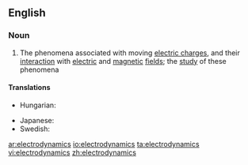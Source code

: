 ==English==

===Noun===
{{wikipedia}}
{{en-noun|-}}

# {{physics}} The phenomena associated with moving [[electric charge]]s, and their [[interaction]] with [[electric]] and [[magnetic]] [[field]]s; the [[study]] of these phenomena

====Translations====
{{trans-top|study of phenomena associated with moving electric charges}}
* Hungarian: {{t-|hu|elektrodinamika}}
{{trans-mid}}
* Japanese: {{t|ja|電気力学|tr=denkirikigaku|sc=Jpan}}
* Swedish: {{t+|sv|elektrodynamik|c}}
{{trans-bottom}}

[[ar:electrodynamics]]
[[io:electrodynamics]]
[[ta:electrodynamics]]
[[vi:electrodynamics]]
[[zh:electrodynamics]]